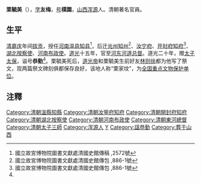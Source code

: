 '''栗毓美'''（{{bd|1778年||1840年|catIdx=}}），[[表字|字]]'''友梅'''，[[号|号]]'''樸園'''，[[山西|山西]][[浑源|浑源]]人。清朝著名官員。

==生平==
[[清|清]][[嘉庆|嘉庆]]年间[[拔贡|拔贡]]，授任[[河南|河南]][[温县|温县]][[知县|知县]]<ref>國立故宮博物院圖書文獻處清國史館傳稿 ,2572號</ref>，后迁[[光州|光州]][[知州|知州]]<ref>國立故宮博物院圖書文獻處清國史館傳包 ,886-1號</ref>、[[汝宁府|汝宁府]]、[[开封府|开封府]][[知府|知府]]<ref name="a">國立故宮博物院圖書文獻處清國史館傳包 ,886-1號</ref>、[[湖北|湖北]][[按察使|按察使]]、[[河南|河南]][[布政使|布政使]]。[[道光|道光]]十五年，官至[[河东河道总督|河东河道总督]]。道光二十年，赠[[太子太保|太子太保]]，谥号'''恭勤'''<ref name="a" />。栗毓美死后，[[道光帝|道光帝]]和栗毓美生前好友[[林则徐|林则徐]]都为他写了祭文，现两篇祭文碑刻俱都保存良好，该地人称“栗家坟”，为[[全国重点文物保护单位|全国重点文物保护单位]]。

== 注釋 ==
{{reflist}}

{{清朝人物小作品}}
{{DEFAULTSORT:Li栗}}
[[Category:清朝溫縣知縣|Category:清朝溫縣知縣]]
[[Category:清朝汝寧府知府|Category:清朝汝寧府知府]]
[[Category:清朝開封府知府|Category:清朝開封府知府]]
[[Category:清朝湖北按察使|Category:清朝湖北按察使]]
[[Category:清朝河南布政使|Category:清朝河南布政使]]
[[Category:清朝東河總督|Category:清朝東河總督]]
[[Category:清朝太子三師|Category:清朝太子三師]]
[[Category:浑源人|Category:浑源人]]
[[Category:栗姓|Y]]
[[Category:諡恭勤|Category:諡恭勤]]
[[Category:葬于山西|Category:葬于山西]]